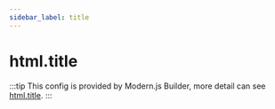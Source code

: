 ```yaml
---
sidebar_label: title
---
```


# html.title

:::tip
This config is provided by Modern.js Builder, more detail can see [html.title](https://modernjs.dev/builder/en/api/config-html.html#htmltitle).
:::


<Main />
